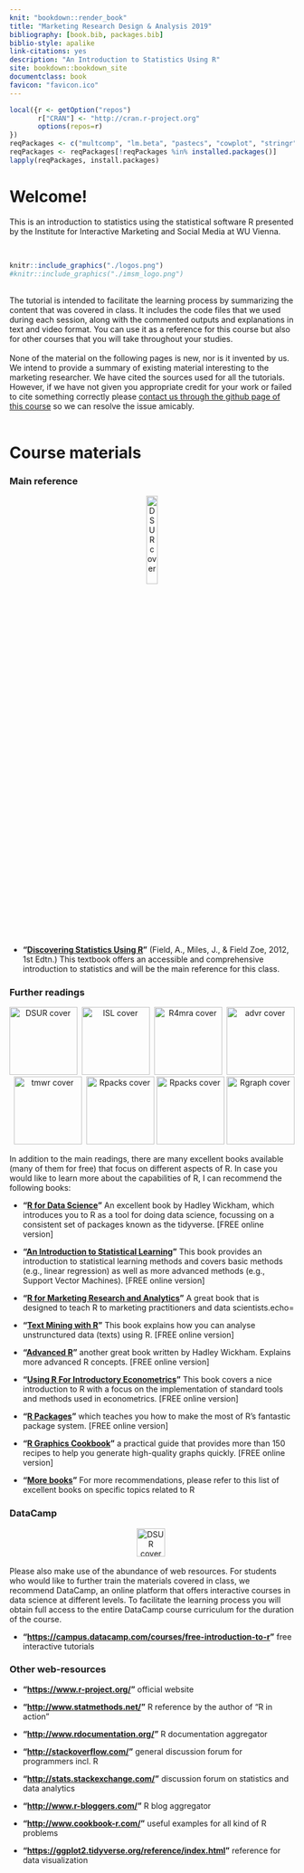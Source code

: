 ```yaml
---
knit: "bookdown::render_book"
title: "Marketing Research Design & Analysis 2019"
bibliography: [book.bib, packages.bib]
biblio-style: apalike
link-citations: yes
description: "An Introduction to Statistics Using R"
site: bookdown::bookdown_site
documentclass: book
favicon: "favicon.ico"
---
```


```r
local({r <- getOption("repos")
       r["CRAN"] <- "http://cran.r-project.org" 
       options(repos=r)
})
reqPackages <- c("multcomp", "lm.beta", "pastecs", "cowplot", "stringr", "gtrendsR", "gridExtra", "car", "jsonlite", "PMCMR", "plotly", "Ecdat", "knitr", "dplyr", "kableExtra","lsr", "reshape2", "haven", "readxl", "Hmisc", "pwr", "ggplot2", "grid", "psych", "lubridate", "ggExtra", "mfx", "ggthemes", "logistf", "bookdown", "ggmap", "devtools", "latex2exp", "rvest", "plyr", "GPArotation","tidyverse")
reqPackages <- reqPackages[!reqPackages %in% installed.packages()]
lapply(reqPackages, install.packages)
```

# Welcome! {-}

This is an introduction to statistics using the statistical software R presented by the Institute for Interactive Marketing and Social Media at WU Vienna.<br>

<br>
```r
knitr::include_graphics("./logos.png")
#knitr::include_graphics("./imsm_logo.png")
```
<br>
The tutorial is intended to facilitate the learning process by summarizing the content that was covered in class. It includes the code files that we used during each session, along with the commented outputs and explanations in text and video format. You can use it as a reference for this course but also for other courses that you will take throughout your studies.  
<br>
None of the material on the following pages is new, nor is it invented by us. We intend to provide a summary of existing material interesting to the marketing researcher. We have cited the sources used for all the tutorials. However, if we have not given you appropriate credit for your work or failed to cite something correctly please [contact us through the github page of this course](https://github.com/IMSMWU/MRDA2019/issues) so we can resolve the issue amicably. 
<br>
<br>

# Course materials {-}

### Main reference {-}

<p style="text-align:center;"><img src="https://github.com/IMSMWU/Teaching/raw/master/MRDA2017/Graphics/dsur.jpg" alt="DSUR cover" width="20%" align="middle"/></p>

* __"[Discovering Statistics Using R](https://www.amazon.de/Discovering-Statistics-Using-Andy-Field/dp/1446200469)"__ (Field, A., Miles, J., & Field Zoe, 2012, 1st Edtn.) This textbook offers an accessible and comprehensive introduction to statistics and will be the main reference for this class. 
  
### Further readings {-}

<p style="text-align:center;">
<img src="https://github.com/IMSMWU/Teaching/raw/master/MRDA2017/Graphics/R4ds.png" alt="DSUR cover" height="120"  />&nbsp;
<img src="https://github.com/IMSMWU/Teaching/raw/master/MRDA2017/Graphics/ISL_cover.jpg" alt="ISL cover" height="120"  />&nbsp;
<img src="https://github.com/IMSMWU/Teaching/raw/master/MRDA2017/Graphics/r4mra.jpg" alt="R4mra cover" height="120"  />&nbsp;
<img src="https://github.com/IMSMWU/Teaching/raw/master/MRDA2017/Graphics/advr.jpg" alt="advr cover" height="120"  />&nbsp;
<img src="https://github.com/IMSMWU/Teaching/raw/master/MRDA2017/Graphics/tmwr.png" alt="tmwr cover" height="120"  />&nbsp;
<img src="https://github.com/IMSMWU/Teaching/raw/master/MRDA2017/Graphics/r_packs.png" alt="Rpacks cover" height="120"/>
<img src="https://github.com/IMSMWU/Teaching/raw/master/MRDA2017/Graphics/URfIE.png" alt="Rpacks cover" height="120"/>
<img src="https://github.com/IMSMWU/Teaching/raw/master/MRDA2017/Graphics/rgraph.jpg" alt="Rgraph cover" height="120"/>
</p>

In addition to the main readings, there are many excellent books available (many of them for free) that focus on different aspects of R. In case you would like to learn more about the capabilities of R, I can recommend the following books:

* __"[R for Data Science](http://r4ds.had.co.nz/)"__ An excellent book by Hadley Wickham, which introduces you to R as a tool for doing data science, focussing on a consistent set of packages known as the tidyverse. [FREE online version]

* __"[An Introduction to Statistical Learning](http://www-bcf.usc.edu/~gareth/ISL/)"__ This book provides an introduction to statistical learning methods and covers basic methods (e.g., linear regression) as well as more advanced methods (e.g., Support Vector Machines). [FREE online version]

* __"[R for Marketing Research and Analytics](http://r-marketing.r-forge.r-project.org/)"__ A great book that is designed to teach R to marketing practitioners and data scientists.echo=

* __"[Text Mining with R](http://tidytextmining.com/)"__ This book explains how you can analyse unstrunctured data (texts) using R. [FREE online version]

* __"[Advanced R](http://adv-r.had.co.nz/)"__ another great book written by Hadley Wickham. Explains more advanced R concepts. [FREE online version]

* __"[Using R For Introductory Econometrics](http://www.urfie.net/read/mobile/index.html#p=1)"__ This book covers a nice introduction to R with a focus on the implementation of standard tools and methods used in econometrics. [FREE online version]

* __"[R Packages](http://r-pkgs.had.co.nz/)"__ which teaches you how to make the most of R's fantastic package system. [FREE online version]

* __"[R Graphics Cookbook](https://r-graphics.org/)"__ a practical guide that provides more than 150 recipes to help you generate high-quality graphs quickly. [FREE online version]

* __"[More books](http://ucanalytics.com/blogs/learn-r-12-books-and-online-resources/)"__ For more recommendations, please refer to this list of excellent books on specific topics related to R

### DataCamp {-}

<p style="text-align:center;">
<img src="https://github.com/IMSMWU/Teaching/raw/master/MRDA2017/Graphics/DataCamp50h1.png" alt="DSUR cover" height="50"  />&nbsp;
</p>

Please also make use of the abundance of web resources. For students who would like to further train the materials covered in class, we recommend DataCamp, an online platform that offers interactive courses in data science at different levels. To facilitate the learning process you will obtain full access to the entire DataCamp course curriculum for the duration of the course. 

* __"[https://campus.datacamp.com/courses/free-introduction-to-r](https://campus.datacamp.com/courses/free-introduction-to-r)"__ free interactive tutorials


### Other web-resources {-}

* __"[https://www.r-project.org/](https://www.r-project.org/)"__ official website
  
* __"[http://www.statmethods.net/](http://www.statmethods.net/)"__ R reference by the author of “R in action”

* __"[http://www.rdocumentation.org/](http://adv-r.had.co.nz/)"__ R documentation aggregator

* __"[http://stackoverflow.com/](http://stackoverflow.com/)"__ general discussion forum for programmers incl. R
  
* __"[http://stats.stackexchange.com/](http://stats.stackexchange.com/)"__ discussion forum on statistics and data analytics

* __"[http://www.r-bloggers.com/](http://www.r-bloggers.com/)"__ R blog aggregator

* __"[http://www.cookbook-r.com/](http://www.cookbook-r.com/)"__ useful examples for all kind of R problems

* __"[https://ggplot2.tidyverse.org/reference/index.html](https://ggplot2.tidyverse.org/reference/index.html)"__ reference for data visualization

